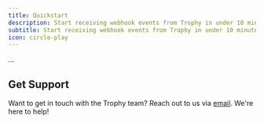 ```yaml
---
title: Quickstart
description: Start receiving webhook events from Trophy in under 10 minutes.
subtitle: Start receiving webhook events from Trophy in under 10 minutes.
icon: circle-play
---
```


...

## Get Support

Want to get in touch with the Trophy team? Reach out to us via [email](mailto:support@trophy.so). We're here to help!
